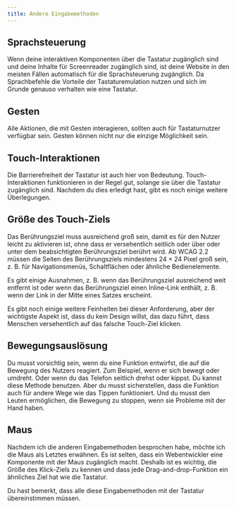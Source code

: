 ```yaml
---
title: Andere Eingabemethoden
---
```


## Sprachsteuerung

Wenn deine interaktiven Komponenten über die Tastatur zugänglich sind und deine Inhalte für Screenreader zugänglich sind,
ist deine Website in den meisten Fällen automatisch für die Sprachsteuerung zugänglich. Da Sprachbefehle die Vorteile der
Tastaturemulation nutzen und sich im Grunde genauso verhalten wie eine Tastatur.

## Gesten

Alle Aktionen, die mit Gesten interagieren, sollten auch für Tastaturnutzer verfügbar sein. Gesten können nicht nur die
einzige Möglichkeit sein.

## Touch-Interaktionen

Die Barrierefreiheit der Tastatur ist auch hier von Bedeutung. Touch-Interaktionen funktionieren in der Regel gut, solange
sie über die Tastatur zugänglich sind. Nachdem du dies erledigt hast, gibt es noch einige weitere Überlegungen.

## Größe des Touch-Ziels

Das Berührungsziel muss ausreichend groß sein, damit es für den Nutzer leicht zu aktivieren ist, ohne dass er versehentlich
seitlich oder über oder unter dem beabsichtigten Berührungsziel berührt wird. Ab WCAG 2.2 müssen die Seiten des Berührungsziels
mindestens 24 × 24 Pixel groß sein, z. B. für Navigationsmenüs, Schaltflächen oder ähnliche Bedienelemente.

Es gibt einige Ausnahmen, z. B. wenn das Berührungsziel ausreichend weit entfernt ist oder wenn das Berührungsziel einen Inline-Link
enthält, z. B. wenn der Link in der Mitte eines Satzes erscheint.

Es gibt noch einige weitere Feinheiten bei dieser Anforderung, aber der wichtigste Aspekt ist, dass du kein Design willst, das dazu
führt, dass Menschen versehentlich auf das falsche Touch-Ziel klicken.

## Bewegungsauslösung

Du musst vorsichtig sein, wenn du eine Funktion entwirfst, die auf die Bewegung des Nutzers reagiert. Zum Beispiel, wenn er sich
bewegt oder umdreht. Oder wenn du das Telefon seitlich drehst oder kippst. Du kannst diese Methode benutzen. Aber du musst
sicherstellen, dass die Funktion auch für andere Wege wie das Tippen funktioniert. Und du musst den Leuten ermöglichen, die Bewegung
zu stoppen, wenn sie Probleme mit der Hand haben.

## Maus

Nachdem ich die anderen Eingabemethoden besprochen habe, möchte ich die Maus als Letztes erwähnen. Es ist selten, dass ein
Webentwickler eine Komponente mit der Maus zugänglich macht. Deshalb ist es wichtig, die Größe des Klick-Ziels zu kennen und
dass jede Drag-and-drop-Funktion ein ähnliches Ziel hat wie die Tastatur.

Du hast bemerkt, dass alle diese Eingabemethoden mit der Tastatur übereinstimmen müssen.
